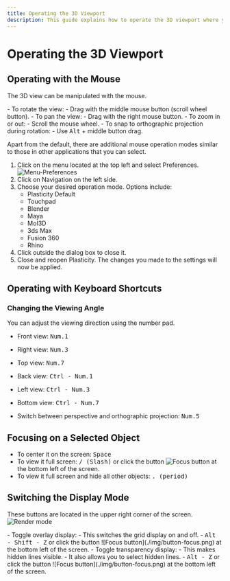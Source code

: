 ```yaml
---
title: Operating the 3D Viewport
description: This guide explains how to operate the 3D viewport where you draw sketches and create solids.
---
```

# Operating the 3D Viewport

## Operating with the Mouse
The 3D view can be manipulated with the mouse.

<div class="dl">
- To rotate the view: 
   - Drag with the middle mouse button (scroll wheel button).
- To pan the view: 
   - Drag with the right mouse button.
- To zoom in or out: 
   - Scroll the mouse wheel.
- To snap to orthographic projection during rotation: 
   - Use <kbd>Alt</kbd> + middle button drag.
</div>

Apart from the default, there are additional mouse operation modes similar to those in other applications that you can select.

1. Click on the menu located at the top left and select Preferences.
![Menu-Preferences](./img/menu-pleferences.png)
2. Click on Navigation on the left side.
3. Choose your desired operation mode. Options include:
   - Plasticity Default
   - Touchpad
   - Blender
   - Maya
   - MoI3D
   - 3ds Max
   - Fusion 360
   - Rhino
4. Click outside the dialog box to close it.
5. Close and reopen Plasticity. The changes you made to the settings will now be applied.

## Operating with Keyboard Shortcuts

### Changing the Viewing Angle

You can adjust the viewing direction using the number pad.

- Front view: <kbd>Num.1</kbd>
- Right view: <kbd>Num.3</kbd>
- Top view: <kbd>Num.7</kbd>
- Back view: <kbd>Ctrl - Num.1</kbd>
- Left view: <kbd>Ctrl - Num.3</kbd>
- Bottom view: <kbd>Ctrl - Num.7</kbd>

- Switch between perspective and orthographic projection: <kbd>Num.5</kbd>

## Focusing on a Selected Object

- To center it on the screen: <kbd>Space</kbd>
- To view it full screen: <kbd>/ (Slash)</kbd> or click the button ![Focus button](./img/button-focus.png) at the bottom left of the screen.
- To  view it full screen and hide all other objects: <kbd>. (period)</kbd>

## Switching the Display Mode

These buttons are located in the upper right corner of the screen.
![Render mode](./img/render-mode-etc.png)


<div class="dl">
- Toggle overlay display: 
   - This switches the grid display on and off.
   - <kbd>Alt - Shift - Z</kbd> or click the button ![Focus button](./img/button-focus.png) at the bottom left of the screen.
- Toggle transparency display: 
   - This makes hidden lines visible.
   - It also allows you to select hidden lines.
   - <kbd>Alt - Z</kbd> or click the button ![Focus button](./img/button-focus.png) at the bottom left of the screen.
</div>

